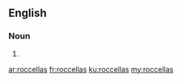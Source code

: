 ==English==

===Noun===
{{head|en|plural}}

# {{plural of|roccella|lang=en}}

[[ar:roccellas]]
[[fr:roccellas]]
[[ku:roccellas]]
[[my:roccellas]]